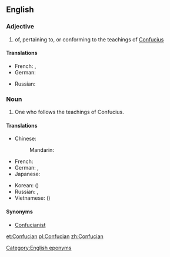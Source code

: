==English==

===Adjective===
{{en-adj}}

# of, pertaining to, or conforming to the teachings of [[Confucius]]

====Translations====
{{trans-top|of, pertaining to, or conforming to the teachings of Confucius}}
* French: {{t+|fr|confucéen}}, {{t+|fr|confucien}}
* German: {{t|de|konfuzianisch}}
{{trans-mid}}
* Russian: {{t+|ru|конфуцианский|tr=konfuciánskij|sc=Cyrl}}
{{trans-bottom}}

===Noun===
{{en-noun}}

# One who follows the teachings of Confucius.

====Translations====
{{trans-top|one who follows the teachings of Confucius}}
* Chinese:
*: Mandarin: {{t+|cmn|儒家|tr=rújiā|sc=Hani}}
* French: {{t+|fr|confucianiste|m|f}}
* German: {{t|de|Konfuzianer|m}}, {{t|de|Konfuzianerin|f}}
* Japanese: {{t|ja|儒家|tr=じゅか, juka|sc=Jpan}}
{{trans-mid}}
* Korean: {{t+|ko|유가|tr=yuga|sc=Kore}} ({{t+|ko|儒家|sc=Kore}})
* Russian: {{t+|ru|конфуцианец|m|tr=konfuciánec|sc=Cyrl}}, {{t|ru|конфуцианка|f|tr=konfuciánka|sc=Cyrl}}
* Vietnamese: {{t+|vi|nho gia}} ({{t+|vi|儒家}})
{{trans-bottom}}

====Synonyms====
* [[Confucianist]]

[[Category:English eponyms]]

[[et:Confucian]]
[[pl:Confucian]]
[[zh:Confucian]]